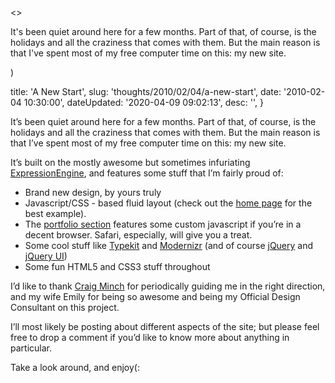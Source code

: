 

  <>
  <p>It's been quiet around here for a few months. Part of that, of course, is the holidays and all the craziness that comes with them. But the main reason is that I've spent most of my free computer time on this&#58; my new site.</p>
  </>
)


  title: 'A New Start',
  slug: 'thoughts/2010/02/04/a-new-start',
  date: '2010-02-04 10:30:00',
  dateUpdated: '2020-04-09 09:02:13',
  desc: '',
}

<p>It&#8217;s been quiet around here for a few months. Part of that, of course, is the holidays and all the craziness that comes with them. But the main reason is that I&#8217;ve spent most of my free computer time on this: my new site.</p>

<p>It&#8217;s built on the mostly awesome but sometimes infuriating <a href="http://ExpressionEngine.com">ExpressionEngine</a>, and features some stuff that I&#8217;m fairly proud of: </p>
<ul>
<li>Brand new design, by yours truly</li>
<li>Javascript/CSS - based fluid layout (check out the <a href="http://dtott.com">home page</a> for the best example).</li>
<li>The <a href="http://dtott.com/work">portfolio section</a> features some custom javascript if you&#8217;re in a decent browser. Safari, especially, will give you a treat.</li>
<li>Some cool stuff like <a href="http://typekit.com">Typekit</a> and <a href="http://Modernizr.com">Modernizr</a> (and of course <a href="http://jquery.com">jQuery</a> and <a href="http://jqueryui.com">jQuery UI</a>)</li>
<li>Some fun HTML5 and CSS3 stuff throughout</li>
</ul>

<p>I&#8217;d like to thank <a href="http://minchdesign.com">Craig Minch</a> for periodically guiding me in the right direction, and my wife Emily for being so awesome and being my Official Design Consultant on this project.</p>

<p>I&#8217;ll most likely be posting about different aspects of the site; but please feel free to drop a comment if you&#8217;d like to know more about anything in particular.</p>

<p>Take a look around, and enjoy(:</p>

